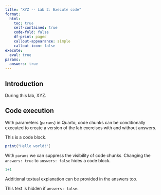 ```yaml
---
title: "XYZ -- Lab 2: Execute code"
format:
  html:
    toc: true
    self-contained: true
    code-fold: false
    df-print: paged
    callout-appearance: simple
    callout-icon: false
execute: 
  eval: true
params:
  answers: true
---
```


## Introduction

During this lab, XYZ.

## Code execution

With parameters (`params`) in Quarto, code chunks can be conditionally executed to create a version of the lab exercises with and without answers. 

This is a code block.

```r
print("Hello world!")
```

With `params` we can suppress the visibility of code chunks. Changing the `answers: true` to `answers: false` hides a code block.

```.r
1+1
```

Additional textual explanation can be provided in the answers too.

:::{.content-visible when-meta="params.answers"}
This text is hidden if `answers: false`.
:::